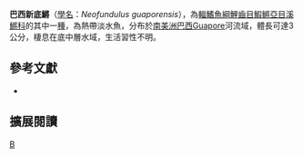 {{Speciesbox 
| taxon = Neofundulus guaporensis
| status = NE
| status_system = IUCN3.1
| authority =  [[Costa|Costa]], 1988
| synonyms = 
}}
'''巴西新底鱂'''（[[學名|學名]]：''Neofundulus guaporensis''），為[[輻鰭魚綱|輻鰭魚綱]][[鯉齒目|鯉齒目]][[鰕鱂亞目|鰕鱂亞目]][[溪鱂科|溪鱂科]]的其中一[[種|種]]，為熱帶淡水魚，分布於[[南美洲|南美洲]][[巴西|巴西]]Guapore河流域，體長可達3公分，棲息在底中層水域，生活習性不明。

== 參考文獻 ==
*{{FishBase_species|genus=Neofundulus|species=guaporensis|year=2014|month=9}}

== 擴展閱讀 ==
{{refbegin}}
{{wikispecies-inline|Neofundulus guaporensis|巴西新底鱂}}
{{refend}}
{{Taxonbar|from=Q3759710}}

[[Category:新底鱂屬|B]]


{{魚類小作品}}